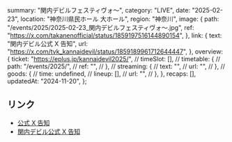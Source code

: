   summary: "関内デビルフェスティヴォ〜",
  category: "LIVE",
  date: "2025-02-23",
  location: "神奈川県民ホール 大ホール",
  region: "神奈川",
  image: {
    path: "/events/2025/2025-02-23_関内デビルフェスティヴォ〜.jpg",
    ref: "https://x.com/takanenofficial/status/1859197516144890154",
  },
  link: {
    text: "関内デビル公式 X 告知",
    url: "https://x.com/tvk_kannaidevil/status/1859189961712644447",
  },
  overview: {
    ticket: "https://eplus.jp/kannaidevil2025/",
    // timeSlot: [],
    // timetable: {
    //   path: "/events/2025/",
    //   ref: "",
    // },
    // streaming: {
    //   text: "",
    //   url: "",
    // },
    // goods: {
    //   time: undefined,
    //   lineup: [],
    //   url: "",
    // },
  },
  recaps: [],
  updatedAt: "2024-11-20",
};

## リンク

- [公式 X 告知](https://x.com/takanenofficial/status/1859197516144890154)
- [関内デビル公式 X 告知](https://x.com/tvk_kannaidevil/status/1859189961712644447)
